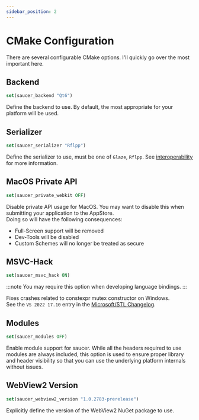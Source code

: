 ```yaml
---
sidebar_position: 2
---
```


# CMake Configuration

There are several configurable CMake options. I'll quickly go over the most important here.  

## Backend

```cmake title="Example: Use Qt6 backend"
set(saucer_backend "Qt6")
```

Define the backend to use. By default, the most appropriate for your platform will be used.

## Serializer

```cmake title="Example: Use Rflpp serializer"
set(saucer_serializer "Rflpp")
```

Define the serializer to use, must be one of `Glaze`, `Rflpp`. See [interoperability](../interoperability.mdx) for more information.

## MacOS Private API

```cmake title="Example: Disable Private API usage on MacOS"
set(saucer_private_webkit OFF)
```

Disable private API usage for MacOS. You may want to disable this when submitting your application to the AppStore.  
Doing so will have the following consequences:

* Full-Screen support will be removed
* Dev-Tools will be disabled
* Custom Schemes will no longer be treated as secure

## MSVC-Hack

```cmake title="Example: Enable MSVC Hack"
set(saucer_msvc_hack ON)
```

:::note
You may require this option when developing language bindings.
:::

Fixes crashes related to constexpr mutex constructor on Windows.  
See the `VS 2022 17.10` entry in the [Microsoft/STL Changelog](https://github.com/microsoft/STL/wiki/Changelog#vs-2022-1710).

## Modules

```cmake title="Example: Disable Modules"
set(saucer_modules OFF)
```

Enable module support for saucer. While all the headers required to use modules are always included, 
this option is used to ensure proper library and header visibility so that you can use the underlying platform internals without issues.

## WebView2 Version

```cmake title="Example: Custom WebView2 version"
set(saucer_webview2_version "1.0.2783-prerelease")
```

Explicitly define the version of the WebView2 NuGet package to use.  
